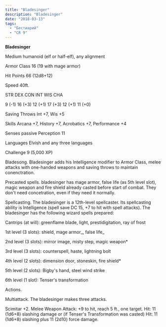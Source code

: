 ```yaml
---
title: "Bladesinger"
description: "Bladesinger"
date: "2018-03-13"
tags: 
  - "Бестиарий"
  - "CR 9"
---
```


**Bladesinger**

Medium humanoid (elf or half-elf), any alignment

Armor Class 16 (19 with mage armor)

Hit Points 66 (12d8+12)

Speed 40ft.

STR DEX CON INT WIS CHA

9 (-1) 16 (+3) 12 (+1) 17 (+3) 12 (+1) 11 (+0)

Saving Throws Int +7, Wis +5

Skills Arcana +7, History +7, Acrobatics +7, Performance +4

Senses passive Perception 11

Languages Elvish and any three languages

Challenge 9 (5,000 XP)

Bladesong. Bladesinger adds his Intelligence modifier to Armor Class, melee attacks with one-handed weapons and saving throws to maintain conenctration.

Precasted spells. bladesinger has mage armor, false life (as 5th level slot), magic weapon and fire shield already casted before start of combat. They don't need concetration, even if they need it normally.

Spellcasting. The bladesinger is a 12th-level spellcaster. Its spellcasting ability is Intelligence (spell save DC 15, +7 to hit with spell attacks). The bladesinger has the following wizard spells prepared:

Cantrips (at will): greenflame blade, light, prestidigitation, ray of frost

1st level (3 slots): shield, mage armor_, false life_

2nd level (3 slots): mirror image, misty step, magic weapon\*

3rd level (3 slots): counterspell, haste, lightning bolt

4th level (2 slots): dimension door, stoneskin, fire shield\*

5th level (2 slots): Bigby's hand, steel wind strike

6th level (1 slot): Tenser's transformation

Actions.

Multiattack. The bladesinger makes three attacks.

Scimitar +2. Melee Weapon Attack: +9 to hit, reach 5 ft., one target. Hit: 11 (1d6+8) slashing damage or (if Tenser's Transformation was casted) Hit: 11 (1d6+8) slashing plus 11 (2d10) force damage.
